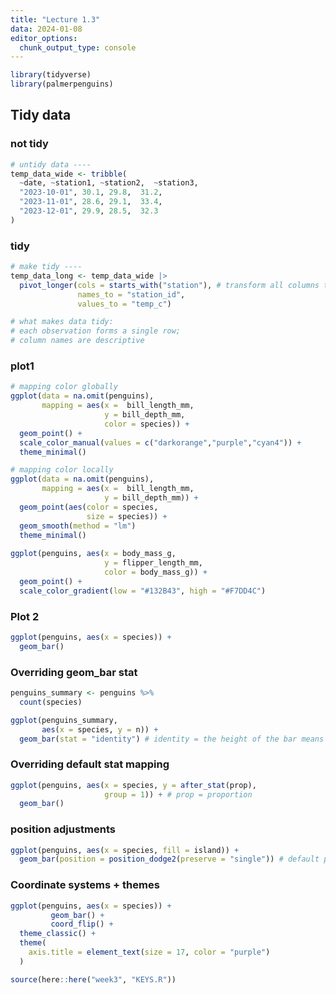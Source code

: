 ```yaml
---
title: "Lecture 1.3"
data: 2024-01-08
editor_options: 
  chunk_output_type: console
---
```


```r
library(tidyverse)
library(palmerpenguins)
```

## Tidy data

### not tidy

```r
# untidy data ----
temp_data_wide <- tribble(
  ~date, ~station1, ~station2,  ~station3,
  "2023-10-01", 30.1, 29.8,  31.2,
  "2023-11-01", 28.6, 29.1,  33.4,
  "2023-12-01", 29.9, 28.5,  32.3
)
```

### tidy

```r
# make tidy ----
temp_data_long <- temp_data_wide |> 
  pivot_longer(cols = starts_with("station"), # transform all columns that start with "station" into rows
               names_to = "station_id", 
               values_to = "temp_c")

# what makes data tidy:
# each observation forms a single row; 
# column names are descriptive
```

### plot1

```r
# mapping color globally
ggplot(data = na.omit(penguins),
       mapping = aes(x =  bill_length_mm,
                     y = bill_depth_mm,
                     color = species)) +
  geom_point() +
  scale_color_manual(values = c("darkorange","purple","cyan4")) +
  theme_minimal()

# mapping color locally
ggplot(data = na.omit(penguins),
       mapping = aes(x =  bill_length_mm,
                     y = bill_depth_mm)) +
  geom_point(aes(color = species,
                 size = species)) +
  geom_smooth(method = "lm")
  theme_minimal()
  
ggplot(penguins, aes(x = body_mass_g,
                     y = flipper_length_mm,
                     color = body_mass_g)) +
  geom_point() +
  scale_color_gradient(low = "#132B43", high = "#F7DD4C")
```


### Plot 2

```r
ggplot(penguins, aes(x = species)) +
  geom_bar()
```

### Overriding geom_bar stat

```r
penguins_summary <- penguins %>% 
  count(species)

ggplot(penguins_summary, 
       aes(x = species, y = n)) +
  geom_bar(stat = "identity") # identity = the height of the bar means the value in the dataset (e.g. here value n)
```

### Overriding default stat mapping

```r
ggplot(penguins, aes(x = species, y = after_stat(prop), 
                     group = 1)) + # prop = proportion
  geom_bar()
```

### position adjustments

```r
ggplot(penguins, aes(x = species, fill = island)) +
  geom_bar(position = position_dodge2(preserve = "single")) # default position = stack
```


### Coordinate systems + themes
```r
ggplot(penguins, aes(x = species)) +
         geom_bar() +
         coord_flip() +
  theme_classic() +
  theme(
    axis.title = element_text(size = 17, color = "purple")
  )
```

```r
source(here::here("week3", "KEYS.R"))
```

